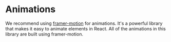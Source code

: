 # Animations
We recommend using [framer-motion](https://www.framer.com/motion/) for animations.
It's a powerful library that makes it easy to animate elements in React. All of the
animations in this library are built using framer-motion.
